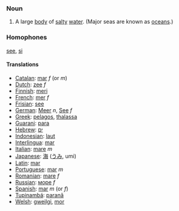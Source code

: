 ===Noun===
# A large [[body]] of [[salty]] [[water]]. (Major seas are known as [[oceans]].)
===Homophones===
[[see]], [[si]]
====Translations====
*[[Catalan]]: [[mar]] ''f'' (or ''m'')
*[[Dutch]]: [[zee]] ''f''
*[[Finnish]]: [[meri]]
*[[French]]: [[mer]] ''f''
*[[Frisian]]: [[see]]
*[[German]]: [[Meer]] ''n'', [[See]] ''f''
*[[Greek]]: [[pelagos]], [[thalassa]]
*[[Guarani]]: [[para]]
*[[Hebrew]]: [[ים]] 
*[[Indonesian]]: [[laut]]
*[[Interlingua]]: [[mar]]
*[[Italian]]: [[mare]] ''m''
*[[Japanese]]: [[海]] ([[うみ]], umi)
*[[Latin]]: [[mar]]
*[[Portuguese]]: [[mar]] ''m''
*[[Romanian]]: [[mare]] ''f''
*[[Russian]]: [[море]] ''f''
*[[Spanish]]: [[mar]] ''m'' (or ''f'')
*[[Tupinambá]]: [[paranã]]
*[[Welsh]]: [[gweilgi]], [[mor]]